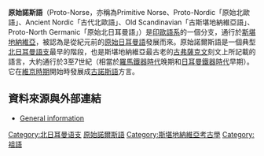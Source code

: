 {{noteTA
|1=zh-hans:斯堪的纳维亚;zh-hk:斯堪的納維亞;zh-tw:斯堪地納維亞;
}}
{{Infobox Language
|name=原始諾斯語
|region=[[斯堪地納維亞|斯堪地納維亞]]
|extinct=8世紀時發展成為[[古諾斯語|古諾斯語]]
|familycolor=印歐語系
|fam1=[[印歐語系|印歐語系]]
|fam2=[[日耳曼語族|日耳曼語族]]
|fam3=[[北日耳曼語支|北日耳曼語支]]
|script=[[古弗薩克文|古弗薩克文]]
|iso2=gem
}}
{{印欧学}}
'''原始諾斯語'''（Proto-Norse，亦稱為Primitive Norse、Proto-Nordic「原始北歐語」、Ancient Nordic「古代北歐語」、Old Scandinavian「古斯堪地納維亞語」、Proto-North Germanic「原始北日耳曼語」）是[[印歐語系|印歐語系]]的一個分支，通行於[[斯堪地納維亞|斯堪地納維亞]]，被認為是從紀元前的[[原始日耳曼語|原始日耳曼語]]發展而來。原始諾爾斯語是一個典型[[北日耳曼語支|北日耳曼語支]]最早的階段，也是斯堪地納維亞最古老的[[古弗薩克文|古弗薩克文]]刻文上所記載的語言，大約通行於3至7世紀（相當於[[羅馬鐵器時代|羅馬鐵器時代]]晚期和[[日耳曼鐵器時代|日耳曼鐵器時代]]早期）。它在[[維京時期|維京時期]]開始時發展成[[古諾斯語|古諾斯語]]方言。

==資料來源與外部連結==
* [https://web.archive.org/web/20061006014953/http://www.chiark.greenend.org.uk/~marisal/ie/ngmc.html General information]

{{日耳曼語族歷時}}
{{Germanic philology}}

[[Category:北日耳曼语支|Category:北日耳曼语支]]
[[Category:原始諾爾斯語|]]
[[Category:斯堪地納維亞考古學|Category:斯堪地納維亞考古學]]
[[Category:祖語|Category:祖語]]
